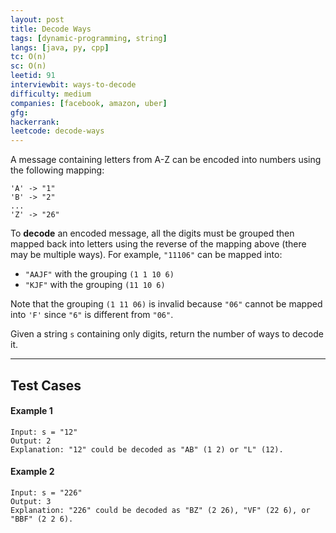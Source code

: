 ```yaml
---
layout: post
title: Decode Ways
tags: [dynamic-programming, string]
langs: [java, py, cpp]
tc: O(n)
sc: O(n)
leetid: 91
interviewbit: ways-to-decode
difficulty: medium
companies: [facebook, amazon, uber]
gfg: 
hackerrank: 
leetcode: decode-ways
---
```


A message containing letters from A-Z can be encoded into numbers using the following mapping:
```
'A' -> "1"
'B' -> "2"
...
'Z' -> "26"
```

To **decode** an encoded message, 
all the digits must be grouped then mapped back into letters using the reverse of the mapping above (there may be multiple ways). 
For example, `"11106"` can be mapped into:
- `"AAJF"` with the grouping `(1 1 10 6)`
- `"KJF"` with the grouping `(11 10 6)`

Note that the grouping `(1 11 06)` is invalid because `"06"` cannot be mapped into `'F'` since `"6"` is different from `"06"`.

Given a string `s` containing only digits, return the number of ways to decode it.

---

## Test Cases

#### Example 1
```
Input: s = "12"
Output: 2
Explanation: "12" could be decoded as "AB" (1 2) or "L" (12).
```

#### Example 2
```
Input: s = "226"
Output: 3
Explanation: "226" could be decoded as "BZ" (2 26), "VF" (22 6), or "BBF" (2 2 6).
```